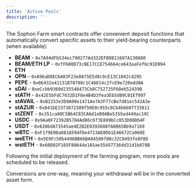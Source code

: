 ```yaml
---
title: 'Active Pools'
description: ''
---
```


The Sophon Farm smart contracts offer convenient deposit functions that automatically convert specific assets to their yield-bearing counterparts (when available):

- **BEAM** - `0x7A94dFb534ec790277Ad332EFB9B11687A130880`
- **BEAM/ETH LP** - `0xfF600D73cBE17CCE754664ce643aaFef6c91D994`
- **ETH**
- **OPN** - `0xA96aD8EC6A83F23e0A75E5d8c9cE13C1042c4295`
- **PEPE** - `0x06432e41131B70708c1C46814c2fcE9e720edd8A`
- **sDAI** - `0xeCcbb9360d235548473Cb8C752735F68e652439B`
- **stATH** - `0x42E5bFdC7032D1F8e4B4D3fea3Eb5dB9C01Ef997`
- **stAVAIL** - `0xB2253e3D9A00e1471Ae7A3F77cBe7d81ec542A3e`
- **stAZUR** - `0x841bE23f3872309f50E0c955c8Cb4b660f733811`
- **stZENT** - `0x351ca00C5B64C03CA6d1eB9ABe5355ed449ac19C`
- **USDC** - `0x9Aa0F72392B5784Ad86c6f3E899bCc053D00Db4F`
- **USDT** - `0x6386dA73545ae4E2B2E0393688fA8B65Bb9a7169`
- **wBTC** - `0xF1f9E08a0818594FDe4713AE0Db1E46672Ca960E`
- **weETH** - `0x5E9Fc50b44988B66BA84500f8Bc32C0493fe8F8D`
- **wstETH** - `0x60D02F185F80644e1A5ae35497736dd31d1b078B`

Following the initial deployment of the farming program, more pools are scheduled to be released.

<Note>Conversions are one-way, meaning your withdrawal will be in the converted asset form.</Note>
